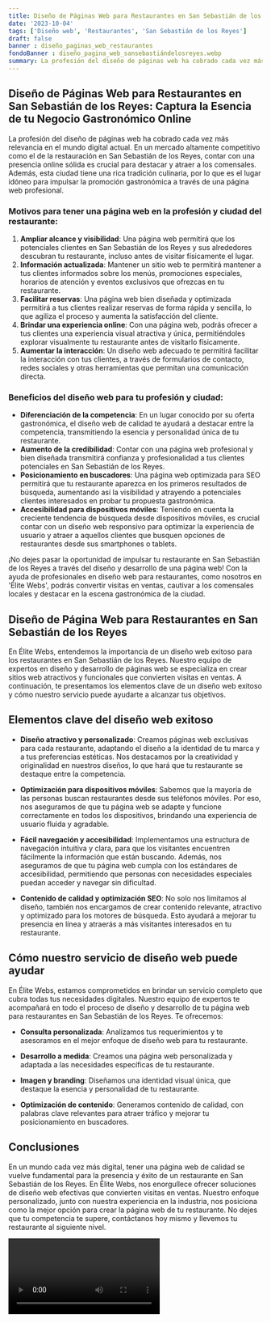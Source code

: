 ```yaml
---
title: Diseño de Páginas Web para Restaurantes en San Sebastián de los Reyes
date: '2023-10-04'
tags: ['Diseño web', 'Restaurantes', 'San Sebastián de los Reyes']
draft: false
banner : diseño_paginas_web_restaurantes
fondoBanner : diseño_pagina_web_sansebastiándelosreyes.webp
summary: La profesión del diseño de páginas web ha cobrado cada vez más relevancia en el mundo digital actual. En un mercado altamente competitivo como el de la restauración en San Sebastián de los Reyes, contar con una presencia online sólida es crucial para destacar y atraer a los comensales. Además, esta ciudad tiene una rica tradición culinaria, por lo que es el lugar idóneo para impulsar la promoción gastronómica a través de una página web profesional.
---
```


## Diseño de Páginas Web para Restaurantes en San Sebastián de los Reyes: Captura la Esencia de tu Negocio Gastronómico Online

La profesión del diseño de páginas web ha cobrado cada vez más relevancia en el mundo digital actual. En un mercado altamente competitivo como el de la restauración en San Sebastián de los Reyes, contar con una presencia online sólida es crucial para destacar y atraer a los comensales. Además, esta ciudad tiene una rica tradición culinaria, por lo que es el lugar idóneo para impulsar la promoción gastronómica a través de una página web profesional.

### Motivos para tener una página web en la profesión y ciudad del restaurante:

1. **Ampliar alcance y visibilidad**: Una página web permitirá que los potenciales clientes en San Sebastián de los Reyes y sus alrededores descubran tu restaurante, incluso antes de visitar físicamente el lugar.
2. **Información actualizada**: Mantener un sitio web te permitirá mantener a tus clientes informados sobre los menús, promociones especiales, horarios de atención y eventos exclusivos que ofrezcas en tu restaurante.
3. **Facilitar reservas**: Una página web bien diseñada y optimizada permitirá a tus clientes realizar reservas de forma rápida y sencilla, lo que agiliza el proceso y aumenta la satisfacción del cliente.
4. **Brindar una experiencia online**: Con una página web, podrás ofrecer a tus clientes una experiencia visual atractiva y única, permitiéndoles explorar visualmente tu restaurante antes de visitarlo físicamente.
5. **Aumentar la interacción**: Un diseño web adecuado te permitirá facilitar la interacción con tus clientes, a través de formularios de contacto, redes sociales y otras herramientas que permitan una comunicación directa.

### Beneficios del diseño web para tu profesión y ciudad:

- **Diferenciación de la competencia**: En un lugar conocido por su oferta gastronómica, el diseño web de calidad te ayudará a destacar entre la competencia, transmitiendo la esencia y personalidad única de tu restaurante.
- **Aumento de la credibilidad**: Contar con una página web profesional y bien diseñada transmitirá confianza y profesionalidad a tus clientes potenciales en San Sebastián de los Reyes.
- **Posicionamiento en buscadores**: Una página web optimizada para SEO permitirá que tu restaurante aparezca en los primeros resultados de búsqueda, aumentando así la visibilidad y atrayendo a potenciales clientes interesados en probar tu propuesta gastronómica.
- **Accesibilidad para dispositivos móviles**: Teniendo en cuenta la creciente tendencia de búsqueda desde dispositivos móviles, es crucial contar con un diseño web responsivo para optimizar la experiencia de usuario y atraer a aquellos clientes que busquen opciones de restaurantes desde sus smartphones o tablets.

¡No dejes pasar la oportunidad de impulsar tu restaurante en San Sebastián de los Reyes a través del diseño y desarrollo de una página web! Con la ayuda de profesionales en diseño web para restaurantes, como nosotros en 'Élite Webs', podrás convertir visitas en ventas, cautivar a los comensales locales y destacar en la escena gastronómica de la ciudad.

<GifSeo />

<Cta />

## Diseño de Página Web para Restaurantes en San Sebastián de los Reyes

En Élite Webs, entendemos la importancia de un diseño web exitoso para los restaurantes en San Sebastián de los Reyes. Nuestro equipo de expertos en diseño y desarrollo de páginas web se especializa en crear sitios web atractivos y funcionales que convierten visitas en ventas. A continuación, te presentamos los elementos clave de un diseño web exitoso y cómo nuestro servicio puede ayudarte a alcanzar tus objetivos.

## Elementos clave del diseño web exitoso

- **Diseño atractivo y personalizado**: Creamos páginas web exclusivas para cada restaurante, adaptando el diseño a la identidad de tu marca y a tus preferencias estéticas. Nos destacamos por la creatividad y originalidad en nuestros diseños, lo que hará que tu restaurante se destaque entre la competencia.

- **Optimización para dispositivos móviles**: Sabemos que la mayoría de las personas buscan restaurantes desde sus teléfonos móviles. Por eso, nos aseguramos de que tu página web se adapte y funcione correctamente en todos los dispositivos, brindando una experiencia de usuario fluida y agradable.

- **Fácil navegación y accesibilidad**: Implementamos una estructura de navegación intuitiva y clara, para que los visitantes encuentren fácilmente la información que están buscando. Además, nos aseguramos de que tu página web cumpla con los estándares de accesibilidad, permitiendo que personas con necesidades especiales puedan acceder y navegar sin dificultad.

- **Contenido de calidad y optimización SEO**: No solo nos limitamos al diseño, también nos encargamos de crear contenido relevante, atractivo y optimizado para los motores de búsqueda. Esto ayudará a mejorar tu presencia en línea y atraerás a más visitantes interesados en tu restaurante.

## Cómo nuestro servicio de diseño web puede ayudar

En Élite Webs, estamos comprometidos en brindar un servicio completo que cubra todas tus necesidades digitales. Nuestro equipo de expertos te acompañará en todo el proceso de diseño y desarrollo de tu página web para restaurantes en San Sebastián de los Reyes. Te ofrecemos:

- **Consulta personalizada**: Analizamos tus requerimientos y te asesoramos en el mejor enfoque de diseño web para tu restaurante.

- **Desarrollo a medida**: Creamos una página web personalizada y adaptada a las necesidades específicas de tu restaurante.

- **Imagen y branding**: Diseñamos una identidad visual única, que destaque la esencia y personalidad de tu restaurante.

- **Optimización de contenido**: Generamos contenido de calidad, con palabras clave relevantes para atraer tráfico y mejorar tu posicionamiento en buscadores.

## Conclusiones

En un mundo cada vez más digital, tener una página web de calidad se vuelve fundamental para la presencia y éxito de un restaurante en San Sebastián de los Reyes. En Élite Webs, nos enorgullece ofrecer soluciones de diseño web efectivas que convierten visitas en ventas. Nuestro enfoque personalizado, junto con nuestra experiencia en la industria, nos posiciona como la mejor opción para crear la página web de tu restaurante. No dejes que tu competencia te supere, contáctanos hoy mismo y llevemos tu restaurante al siguiente nivel.

<Video />

<CtaBot job='Restaurantes' city='San Sebastián de los Reyes'/>

<Gmaps query='San Sebastián de los Reyes+españa+maps' />